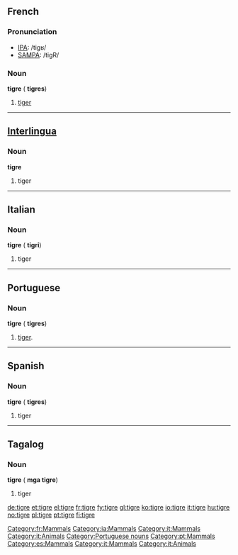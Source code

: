 {{see|Tigre|tigré}}
==French==

===Pronunciation===
*[[w:IPA|IPA]]: /tiɡʁ/
*[[w:SAMPA|SAMPA]]: /tigR/

[[Category:fr:Mammals]]

===Noun===
{{fr-infl-noun|sm=tigre|sf=tigresse|pm=tigres|pf=tigresses|smp=tiɡʁ|sfp=ti.ɡʁɛs|pmp=tiɡʁ|pfp=ti.ɡʁɛs}}
'''tigre''' {{m}} ({{plural}} '''tigres''')

# [[tiger]]

----

==[[Interlingua]]==
[[Category:ia:Mammals]]

===Noun===
'''tigre'''

# tiger

----

==Italian==
[[Category:it:Mammals]]

===Noun===
'''tigre''' {{f}} ({{plural}} '''tigri''')

# tiger

[[Category:it:Animals]]

----

==Portuguese==
===Noun===
'''tigre''' {{m}} ({{plural}} '''tigres''')
# [[tiger]].

[[Category:Portuguese nouns]]
[[Category:pt:Mammals]]

----

==Spanish==
[[Category:es:Mammals]]

===Noun===
'''tigre''' {{m}} ({{plural}} '''tigres''')

# tiger

----

==Tagalog==
[[Category:it:Mammals]]

===Noun===
'''tigre''' ({{plural}} '''mga tigre''')

# tiger

[[Category:it:Animals]]


[[de:tigre]]
[[et:tigre]]
[[el:tigre]]
[[fr:tigre]]
[[fy:tigre]]
[[gl:tigre]]
[[ko:tigre]]
[[io:tigre]]
[[it:tigre]]
[[hu:tigre]]
[[no:tigre]]
[[pl:tigre]]
[[pt:tigre]]
[[fi:tigre]]